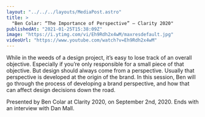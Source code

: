 ```yaml
---
layout: "../../../layouts/MediaPost.astro"
title: >
  "Ben Colar: “The Importance of Perspective” — Clarity 2020"
publishedAt: "2021-01-25T15:38:09Z"
image: "https://i.ytimg.com/vi/Eh9Rdh2x4wM/maxresdefault.jpg"
videoUrl: "https://www.youtube.com/watch?v=Eh9Rdh2x4wM"
---
```


While in the weeds of a design project, it’s easy to lose track of an overall objective. Especially if you’re only responsible for a small piece of that objective. But design should always come from a perspective. Usually that perspective is developed at the origin of the brand. In this session, Ben will go through the process of developing a brand perspective, and how that can affect design decisions down the road.

Presented by Ben Colar at Clarity 2020, on September 2nd, 2020. Ends with an interview with Dan Mall.
